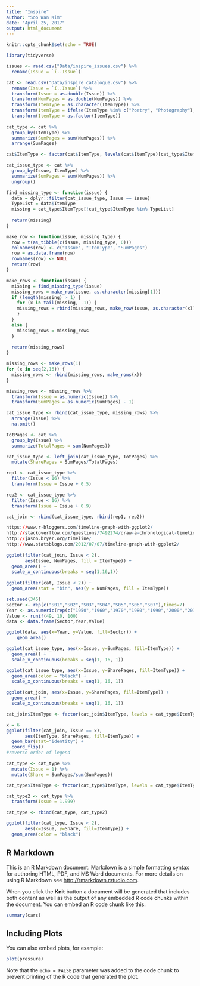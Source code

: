 ```yaml
---
title: "Inspire"
author: "Soo Wan Kim"
date: "April 25, 2017"
output: html_document
---
```


```r
knitr::opts_chunk$set(echo = TRUE)

library(tidyverse)

issues <- read.csv("Data/inspire_issues.csv") %>%
  rename(Issue = `ï..Issue`)

cat <- read.csv("Data/inspire_catalogue.csv") %>%
  rename(Issue = `ï..Issue`) %>%
  transform(Issue = as.double(Issue)) %>%
  transform(NumPages = as.double(NumPages)) %>%
  transform(ItemType = as.character(ItemType)) %>%
  transform(ItemType = ifelse(ItemType %in% c("Poetry", "Photography"), "Art and Poetry", ItemType)) %>%
  transform(ItemType = as.factor(ItemType))
  
cat_type <- cat %>%
  group_by(ItemType) %>%
  summarize(SumPages = sum(NumPages)) %>%
  arrange(SumPages)

cat$ItemType <- factor(cat$ItemType, levels(cat$ItemType)[cat_type$ItemType])

cat_issue_type <- cat %>%
  group_by(Issue, ItemType) %>%
  summarize(SumPages = sum(NumPages)) %>%
  ungroup()

find_missing_type <- function(issue) {
  data = dplyr::filter(cat_issue_type, Issue == issue)
  TypeList = data$ItemType
  missing = cat_type$ItemType[!cat_type$ItemType %in% TypeList]
  
  return(missing)
}

make_row <- function(issue, missing_type) {
  row = t(as_tibble(c(issue, missing_type, 0)))
  colnames(row) <- c("Issue", "ItemType", "SumPages")
  row = as.data.frame(row)
  rownames(row) <- NULL
  return(row)
}

make_rows <- function(issue) {
  missing = find_missing_type(issue)
  missing_rows = make_row(issue, as.character(missing[1]))
  if (length(missing) > 1) {
    for (x in tail(missing, -1)) {
    missing_rows = rbind(missing_rows, make_row(issue, as.character(x)))
    }
  }
  else {
    missing_rows = missing_rows
  }
  
  return(missing_rows)
}

missing_rows <- make_rows(1)
for (x in seq(2,16)) {
  missing_rows <- rbind(missing_rows, make_rows(x))
}

missing_rows <- missing_rows %>%
  transform(Issue = as.numeric(Issue)) %>%
  transform(SumPages = as.numeric(SumPages) - 1)

cat_issue_type <- rbind(cat_issue_type, missing_rows) %>%
  arrange(Issue) %>%
  na.omit()

TotPages <- cat %>%
  group_by(Issue) %>%
  summarize(TotalPages = sum(NumPages))

cat_issue_type <- left_join(cat_issue_type, TotPages) %>%
  mutate(SharePages = SumPages/TotalPages)

rep1 <- cat_issue_type %>%
  filter(Issue < 16) %>%
  transform(Issue = Issue + 0.5)

rep2 <- cat_issue_type %>%
  filter(Issue < 16) %>%
  transform(Issue = Issue + 0.9)

cat_join <- rbind(cat_issue_type, rbind(rep1, rep2))

https://www.r-bloggers.com/timeline-graph-with-ggplot2/
http://stackoverflow.com/questions/7492274/draw-a-chronological-timeline-with-ggplot2
http://jason.bryer.org/timeline/
http://www.statsblogs.com/2012/07/07/timeline-graph-with-ggplot2/  
  
ggplot(filter(cat_join, Issue < 2),
       aes(Issue, NumPages, fill = ItemType)) + 
  geom_area() + 
  scale_x_continuous(breaks = seq(1,16,1))
  
ggplot(filter(cat, Issue < 2)) + 
  geom_area(stat = "bin", aes(y = NumPages, fill = ItemType))

set.seed(345)
Sector <- rep(c("S01","S02","S03","S04","S05","S06","S07"),times=7)
Year <- as.numeric(rep(c("1950","1960","1970","1980","1990","2000","2010"),each=7))
Value <- runif(49, 10, 100)
data <- data.frame(Sector,Year,Value)

ggplot(data, aes(x=Year, y=Value, fill=Sector)) + 
    geom_area()

ggplot(cat_issue_type, aes(x=Issue, y=SumPages, fill=ItemType)) + 
  geom_area() + 
  scale_x_continuous(breaks = seq(1, 16, 1))

ggplot(cat_issue_type, aes(x=Issue, y=SharePages, fill=ItemType)) + 
  geom_area(color = "black") + 
  scale_x_continuous(breaks = seq(1, 16, 1))

ggplot(cat_join, aes(x=Issue, y=SharePages, fill=ItemType)) + 
  geom_area() + 
  scale_x_continuous(breaks = seq(1, 16, 1))

cat_join$ItemType <- factor(cat_join$ItemType, levels = cat_type$ItemType)

x = 6
ggplot(filter(cat_join, Issue == x), 
       aes(ItemType, SharePages, fill=ItemType)) + 
  geom_bar(stat="identity") + 
  coord_flip()
#reverse order of legend

cat_type <- cat_type %>%
  mutate(Issue = 1) %>%
  mutate(Share = SumPages/sum(SumPages))

cat_type$ItemType <- factor(cat_type$ItemType, levels = cat_type$ItemType)

cat_type2 <- cat_type %>%
  transform(Issue = 1.999)

cat_type <- rbind(cat_type, cat_type2)

ggplot(filter(cat_type, Issue < 2), 
       aes(x=Issue, y=Share, fill=ItemType)) + 
  geom_area(color = "black")


```

## R Markdown

This is an R Markdown document. Markdown is a simple formatting syntax for authoring HTML, PDF, and MS Word documents. For more details on using R Markdown see <http://rmarkdown.rstudio.com>.

When you click the **Knit** button a document will be generated that includes both content as well as the output of any embedded R code chunks within the document. You can embed an R code chunk like this:

```r
summary(cars)
```

## Including Plots

You can also embed plots, for example:

```r
plot(pressure)
```

Note that the `echo = FALSE` parameter was added to the code chunk to prevent printing of the R code that generated the plot.
